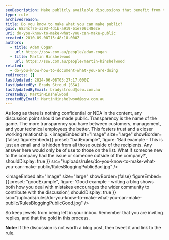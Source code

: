 ```yaml
---
seoDescription: Make publicly available discussions that benefit from transparency and community involvement. (Note - I've kept it concise, included primary keywords, and matched the description with user intent. Let me know if this meets your requirements!)
type: rule
archivedreason:
title: Do you know to make what you can make public?
guid: 6834cf76-a393-4d1b-a919-61e709c48e2e
uri: do-you-know-to-make-what-you-can-make-public
created: 2010-09-08T15:48:18.000Z
authors:
  - title: Adam Cogan
    url: https://ssw.com.au/people/adam-cogan
  - title: Martin Hinshelwood
    url: https://ssw.com.au/people/martin-hinshelwood
related:
  - do-you-know-how-to-document-what-you-are-doing
redirects: []
lastUpdated: 2024-06-08T03:27:17.000Z
lastUpdatedBy: Brady Stroud [SSW]
lastUpdatedByEmail: bradystroud@ssw.com.au
createdBy: MartinHinshelwood
createdByEmail: MartinHinshelwood@ssw.com.au
---
```


As long as there is nothing confidential or NDA in the content, any discussion point should be made public. Transparency is the name of the game. The more transparency you have between customers, management, and your technical employees the better. This fosters trust and a closer working relationship.
<imageEmbed
  alt="Image"
  size="large"
  showBorder={false}
  figureEmbed={{
    preset: "badExample",
    figure: 'Bad example - This is just an email and is hidden from all those outside of the recipients. Any answer here would only be of use to those on the list. What if someone new to the company had the issue or someone outside of the company?',
    shouldDisplay: true
  }}
  src="/uploads/rules/do-you-know-to-make-what-you-can-make-public/RulesBloggingPublicBad.jpg"
/>

<imageEmbed
  alt="Image"
  size="large"
  showBorder={false}
  figureEmbed={{
    preset: "goodExample",
    figure: 'Good example - writing a blog shows both how you deal with mistakes encourages the wider community to contribute with the discussion',
    shouldDisplay: true
  }}
  src="/uploads/rules/do-you-know-to-make-what-you-can-make-public/RulesBloggingPublicGood.jpg"
/>

So keep jewels from being left in your inbox. Remember that you are inviting replies, and that the gold in this process.

**Note:** If the discussion is not worth a blog post, then tweet it and link to the rule.
